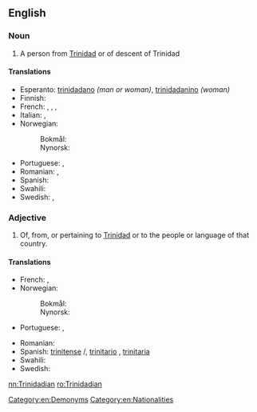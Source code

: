 ==English==

===Noun===
{{en-noun}}

# A person from [[Trinidad]] or of descent of Trinidad

====Translations====
{{trans-top|a person from Trinidad}}
* Esperanto: [[trinidadano]] ''(man or woman)'', [[trinidadanino]] ''(woman)''
* Finnish: {{t|fi|trinidadtobagolainen}}
* French: {{t+|fr|Trinidadien|m}}, {{t+|fr|Trinidadienne|f}}, {{t|fr|Trinidadais|m}}, {{t|fr|Trinidadaise|f}}
* Italian: {{t|it|trinidadiano|m}}, {{t|it|trinidadiana|f}}
* Norwegian:
*: Bokmål: {{t|nb|trinidader|m}}
*: Nynorsk: {{t+|nn|trinidadar|m}}
{{trans-mid}}
* Portuguese: {{t|pt|trinidadiano}}, {{t|pt|trinidadense}}
* Romanian: {{t|ro|trinidadian|m}}, {{t|ro|trinidadiană|f}}
* Spanish: {{t+|es|trinitense|m|f}}
* Swahili: {{t+|sw|Mtrinidadi}}
* Swedish: {{t+|sv|trinidadier|c}} {{qualifier|male}}, {{t|sv|trinidadiska|c}} {{qualifier|female}}
{{trans-bottom}}

===Adjective===
{{en-adj|-}}

# Of, from, or pertaining to [[Trinidad]] or to the people or language of that country.

====Translations====
{{trans-top|of, from, or pertaining to Trinidad or to the people or language of that country}}
* French: {{t+|fr|trinidadien|m}}, {{t|fr|trinidadienne|f}}
* Norwegian:
*: Bokmål: {{t|nb|trinidader|m}}
*: Nynorsk: {{t+|nn|trinidadar|m}}
* Portuguese: {{t|pt|trinidadiano}}, {{t|pt|trinidadense}}
{{trans-mid}}
* Romanian: {{t|ro|trinidadian}}
* Spanish: [[trinitense]] {{g|m}}/{{g|f}}, [[trinitario]] {{g|m}} {{qualifier|Venezuela}},  [[trinitaria]] {{g|f}} {{qualifier|Venezuela}}
* Swahili: {{t+|sw|Mtrinidadi}}
* Swedish: {{t+|sv|trinidadisk}}
{{trans-bottom}}

[[Category:en:Demonyms]]
[[Category:en:Nationalities]]

[[nn:Trinidadian]]
[[ro:Trinidadian]]